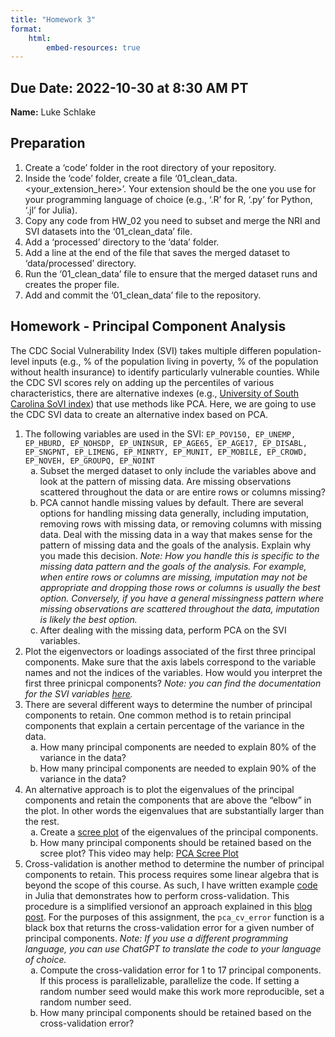 ```yaml
---
title: "Homework 3"
format: 
    html:
        embed-resources: true
---
```



__Due Date:__ 2022-10-30 at 8:30 AM PT
---


__Name:__ Luke Schlake


## Preparation

1. Create a 'code' folder in the root directory of your repository.
1. Inside the 'code' folder, create a file '01_clean_data.\<your_extension_here\>'.
Your extension should be the one you use for your programming language of choice (e.g., '.R' for R, '.py' for Python, '.jl' for Julia).
1. Copy any code from HW_02 you need to subset and merge the NRI and SVI datasets into the '01_clean_data' file.
1. Add a 'processed' directory to the 'data' folder.
1. Add a line at the end of the file that saves the merged dataset to 'data/processed' directory.
1. Run the '01_clean_data' file to ensure that the merged dataset runs and creates the proper file.
1. Add and commit the '01_clean_data' file to the repository.



## Homework - Principal Component Analysis

The CDC Social Vulnerability Index (SVI) takes multiple differen population-level inputs (e.g., % of the population living in poverty, % of the population without health insurance) to identify particularly vulnerable counties.
While the CDC SVI scores rely on adding up the percentiles of various characteristics, there are alternative indexes (e.g., [University of South Carolina SoVI index](https://sc.edu/study/colleges_schools/artsandsciences/centers_and_institutes/hvri/data_and_resources/sovi/index.php)) that use methods like PCA.
Here, we are going to use the CDC SVI data to create an alternative index based on PCA.

1. The following variables are used in the SVI:
`EP_POV150, EP_UNEMP, EP_HBURD, EP_NOHSDP, EP_UNINSUR, EP_AGE65, EP_AGE17, EP_DISABL, EP_SNGPNT, EP_LIMENG, EP_MINRTY, EP_MUNIT, EP_MOBILE, EP_CROWD, EP_NOVEH, EP_GROUPQ, EP_NOINT`
    a. Subset the merged dataset to only include the variables above and look at the pattern of missing data.
    Are missing observations scattered throughout the data or are entire rows or columns missing?
    b. PCA cannot handle missing values by default.
    There are several options for handling missing data generally, including imputation, removing rows with missing data, or removing columns with missing data.
    Deal with the missing data in a way that makes sense for the pattern of missing data and the goals of the analysis. Explain why you made this decision.
    _Note: How you handle this is specific to the missing data pattern and the goals of the analysis.
    For example, when entire rows or columns are missing, imputation may not be appropriate and dropping those rows or columns is usually the best option.
    Conversely, if you have a general missingness pattern where missing observations are scattered throughout the data, imputation is likely the best option._
    a. After dealing with the missing data, perform PCA on the SVI variables.

    

1. Plot the eigenvectors or loadings associated of the first three principal components.
Make sure that the axis labels correspond to the variable names and not the indices of the variables.
How would you interpret the first three prinicpal components?
_Note: you can find the documentation for the SVI variables [here](https://www.atsdr.cdc.gov/placeandhealth/svi/documentation/SVI_documentation_2022.html)._
1. There are several different ways to determine the number of principal components to retain.
One common method is to retain principal components that explain a certain percentage of the variance in the data.
    a. How many principal components are needed to explain 80% of the variance in the data?
    a. How many principal components are needed to explain 90% of the variance in the data?
1. An alternative approach is to plot the eigenvalues of the principal components and retain the components that are above the "elbow" in the plot. In other words the eigenvalues that are substantially larger than the rest.
    a. Create a [scree plot](https://en.wikipedia.org/wiki/Scree_plot) of the eigenvalues of the principal components.
    a. How many principal components should be retained based on the scree plot? This video may help: [PCA Scree Plot](https://youtu.be/vFUvNICWVz4?si=6NbyRcLRGT8L1HzI)
1. Cross-validation is another method to determine the number of principal components to retain.
This process requires some linear algebra that is beyond the scope of this course.
As such, I have written example [code](https://github.com/gabehassler/PRGS-Intro-to-ML-2024/blob/main/examples/pca_cross_validation.jl) in Julia that demonstrates how to perform cross-validation.
This procedure is a simplified versionof an approach explained in this [blog post](https://alexhwilliams.info/itsneuronalblog/2018/02/26/crossval/).
For the purposes of this assignment, the `pca_cv_error` function is a black box that returns the cross-validation error for a given number of principal components.
_Note: If you use a different programming language, you can use ChatGPT to translate the code to your language of choice._
    a. Compute the cross-validation error for 1 to 17 principal components. If this process is parallelizable, parallelize the code. If setting a random number seed would make this work more reproducible, set a random number seed.
    a. How many principal components should be retained based on the cross-validation error?
